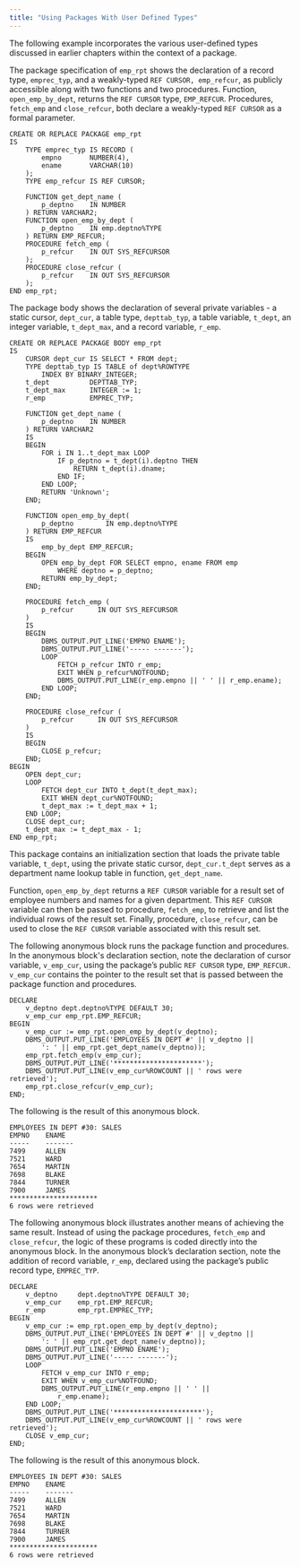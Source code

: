 ```yaml
---
title: "Using Packages With User Defined Types"
---
```




The following example incorporates the various user-defined types discussed in earlier chapters within the context of a package.

The package specification of `emp_rpt` shows the declaration of a record type, `emprec_typ`, and a weakly-typed `REF CURSOR, emp_refcur`, as publicly accessible along with two functions and two procedures. Function, `open_emp_by_dept`, returns the `REF CURSOR` type, `EMP_REFCUR`. Procedures, `fetch_emp` and `close_refcur`, both declare a weakly-typed `REF CURSOR` as a formal parameter.

    CREATE OR REPLACE PACKAGE emp_rpt
    IS
        TYPE emprec_typ IS RECORD (
            empno       NUMBER(4),
            ename       VARCHAR(10)
        );
        TYPE emp_refcur IS REF CURSOR;

        FUNCTION get_dept_name (
            p_deptno    IN NUMBER
        ) RETURN VARCHAR2;
        FUNCTION open_emp_by_dept (
            p_deptno    IN emp.deptno%TYPE
        ) RETURN EMP_REFCUR;
        PROCEDURE fetch_emp (
            p_refcur    IN OUT SYS_REFCURSOR
        );
        PROCEDURE close_refcur (
            p_refcur    IN OUT SYS_REFCURSOR
        );
    END emp_rpt;

The package body shows the declaration of several private variables - a static cursor, `dept_cur`, a table type, `depttab_typ`, a table variable, `t_dept`, an integer variable, `t_dept_max`, and a record variable, `r_emp`.

    CREATE OR REPLACE PACKAGE BODY emp_rpt
    IS
        CURSOR dept_cur IS SELECT * FROM dept;
        TYPE depttab_typ IS TABLE of dept%ROWTYPE
            INDEX BY BINARY_INTEGER;
        t_dept          DEPTTAB_TYP;
        t_dept_max      INTEGER := 1;
        r_emp           EMPREC_TYP;

        FUNCTION get_dept_name (
            p_deptno    IN NUMBER
        ) RETURN VARCHAR2
        IS
        BEGIN
            FOR i IN 1..t_dept_max LOOP
                IF p_deptno = t_dept(i).deptno THEN
                    RETURN t_dept(i).dname;
                END IF;
            END LOOP;
            RETURN 'Unknown';
        END;

        FUNCTION open_emp_by_dept(
            p_deptno        IN emp.deptno%TYPE
        ) RETURN EMP_REFCUR
        IS
            emp_by_dept EMP_REFCUR;
        BEGIN
            OPEN emp_by_dept FOR SELECT empno, ename FROM emp
                WHERE deptno = p_deptno;
            RETURN emp_by_dept;
        END;

        PROCEDURE fetch_emp (
            p_refcur      IN OUT SYS_REFCURSOR
        )
        IS
        BEGIN
            DBMS_OUTPUT.PUT_LINE('EMPNO ENAME');
            DBMS_OUTPUT.PUT_LINE('----- -------');
            LOOP
                FETCH p_refcur INTO r_emp;
                EXIT WHEN p_refcur%NOTFOUND;
                DBMS_OUTPUT.PUT_LINE(r_emp.empno || ' ' || r_emp.ename);
            END LOOP;
        END;

        PROCEDURE close_refcur (
            p_refcur      IN OUT SYS_REFCURSOR
        )
        IS
        BEGIN
            CLOSE p_refcur;
        END;
    BEGIN
        OPEN dept_cur;
        LOOP
            FETCH dept_cur INTO t_dept(t_dept_max);
            EXIT WHEN dept_cur%NOTFOUND;
            t_dept_max := t_dept_max + 1;
        END LOOP;
        CLOSE dept_cur;
        t_dept_max := t_dept_max - 1;
    END emp_rpt;

This package contains an initialization section that loads the private table variable, `t_dept`, using the private static cursor, `dept_cur.t_dept` serves as a department name lookup table in function, `get_dept_name`.

Function, `open_emp_by_dept` returns a `REF CURSOR` variable for a result set of employee numbers and names for a given department. This `REF CURSOR` variable can then be passed to procedure, `fetch_emp`, to retrieve and list the individual rows of the result set. Finally, procedure, `close_refcur`, can be used to close the `REF CURSOR` variable associated with this result set.

The following anonymous block runs the package function and procedures. In the anonymous block's declaration section, note the declaration of cursor variable, `v_emp_cur`, using the package’s public `REF CURSOR` type, `EMP_REFCUR. v_emp_cur` contains the pointer to the result set that is passed between the package function and procedures.

    DECLARE
        v_deptno dept.deptno%TYPE DEFAULT 30;
        v_emp_cur emp_rpt.EMP_REFCUR;
    BEGIN
        v_emp_cur := emp_rpt.open_emp_by_dept(v_deptno);
        DBMS_OUTPUT.PUT_LINE('EMPLOYEES IN DEPT #' || v_deptno ||
            ': ' || emp_rpt.get_dept_name(v_deptno));
        emp_rpt.fetch_emp(v_emp_cur);
        DBMS_OUTPUT.PUT_LINE('**********************');
        DBMS_OUTPUT.PUT_LINE(v_emp_cur%ROWCOUNT || ' rows were retrieved');
        emp_rpt.close_refcur(v_emp_cur);
    END;

The following is the result of this anonymous block.

    EMPLOYEES IN DEPT #30: SALES
    EMPNO    ENAME
    -----    -------
    7499     ALLEN
    7521     WARD
    7654     MARTIN
    7698     BLAKE
    7844     TURNER
    7900     JAMES
    **********************
    6 rows were retrieved

The following anonymous block illustrates another means of achieving the same result. Instead of using the package procedures, `fetch_emp` and `close_refcur`, the logic of these programs is coded directly into the anonymous block. In the anonymous block’s declaration section, note the addition of record variable, `r_emp`, declared using the package’s public record type, `EMPREC_TYP`.

    DECLARE
        v_deptno     dept.deptno%TYPE DEFAULT 30;
        v_emp_cur    emp_rpt.EMP_REFCUR;
        r_emp        emp_rpt.EMPREC_TYP;
    BEGIN
        v_emp_cur := emp_rpt.open_emp_by_dept(v_deptno);
        DBMS_OUTPUT.PUT_LINE('EMPLOYEES IN DEPT #' || v_deptno ||
            ': ' || emp_rpt.get_dept_name(v_deptno));
        DBMS_OUTPUT.PUT_LINE('EMPNO ENAME');
        DBMS_OUTPUT.PUT_LINE('----- -------');
        LOOP
            FETCH v_emp_cur INTO r_emp;
            EXIT WHEN v_emp_cur%NOTFOUND;
            DBMS_OUTPUT.PUT_LINE(r_emp.empno || ' ' ||
                r_emp.ename);
        END LOOP;
        DBMS_OUTPUT.PUT_LINE('**********************');
        DBMS_OUTPUT.PUT_LINE(v_emp_cur%ROWCOUNT || ' rows were retrieved');
        CLOSE v_emp_cur;
    END;

The following is the result of this anonymous block.

    EMPLOYEES IN DEPT #30: SALES
    EMPNO    ENAME
    -----    -------
    7499     ALLEN
    7521     WARD
    7654     MARTIN
    7698     BLAKE
    7844     TURNER
    7900     JAMES
    **********************
    6 rows were retrieved
